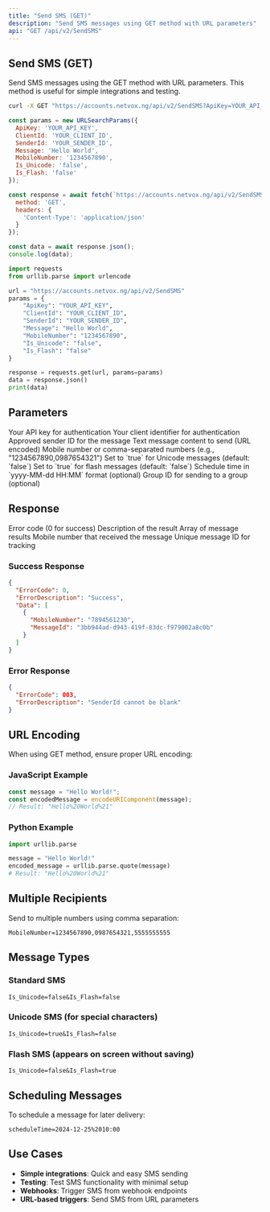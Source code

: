 ```yaml
---
title: "Send SMS (GET)"
description: "Send SMS messages using GET method with URL parameters"
api: "GET /api/v2/SendSMS"
---
```


## Send SMS (GET)

Send SMS messages using the GET method with URL parameters. This method is useful for simple integrations and testing.

<CodeGroup>

```bash cURL
curl -X GET "https://accounts.netvox.ng/api/v2/SendSMS?ApiKey=YOUR_API_KEY&ClientId=YOUR_CLIENT_ID&SenderId=YOUR_SENDER_ID&Message=Hello%20World&MobileNumber=1234567890&Is_Unicode=false&Is_Flash=false"
```

```javascript JavaScript
const params = new URLSearchParams({
  ApiKey: 'YOUR_API_KEY',
  ClientId: 'YOUR_CLIENT_ID',
  SenderId: 'YOUR_SENDER_ID',
  Message: 'Hello World',
  MobileNumber: '1234567890',
  Is_Unicode: 'false',
  Is_Flash: 'false'
});

const response = await fetch(`https://accounts.netvox.ng/api/v2/SendSMS?${params}`, {
  method: 'GET',
  headers: {
    'Content-Type': 'application/json'
  }
});

const data = await response.json();
console.log(data);
```

```python Python
import requests
from urllib.parse import urlencode

url = "https://accounts.netvox.ng/api/v2/SendSMS"
params = {
    "ApiKey": "YOUR_API_KEY",
    "ClientId": "YOUR_CLIENT_ID",
    "SenderId": "YOUR_SENDER_ID",
    "Message": "Hello World",
    "MobileNumber": "1234567890",
    "Is_Unicode": "false",
    "Is_Flash": "false"
}

response = requests.get(url, params=params)
data = response.json()
print(data)
```

</CodeGroup>

## Parameters

<ParamField query="ApiKey" type="string" required>
  Your API key for authentication
</ParamField>

<ParamField query="ClientId" type="string" required>
  Your client identifier for authentication
</ParamField>

<ParamField query="SenderId" type="string" required>
  Approved sender ID for the message
</ParamField>

<ParamField query="Message" type="string" required>
  Text message content to send (URL encoded)
</ParamField>

<ParamField query="MobileNumber" type="string" required>
  Mobile number or comma-separated numbers (e.g., "1234567890,0987654321")
</ParamField>

<ParamField query="Is_Unicode" type="boolean">
  Set to `true` for Unicode messages (default: `false`)
</ParamField>

<ParamField query="Is_Flash" type="boolean">
  Set to `true` for flash messages (default: `false`)
</ParamField>

<ParamField query="scheduleTime" type="string">
  Schedule time in `yyyy-MM-dd HH:MM` format (optional)
</ParamField>

<ParamField query="groupId" type="string">
  Group ID for sending to a group (optional)
</ParamField>

## Response

<ResponseField name="ErrorCode" type="number">
  Error code (0 for success)
</ResponseField>

<ResponseField name="ErrorDescription" type="string">
  Description of the result
</ResponseField>

<ResponseField name="Data" type="array">
  Array of message results
</ResponseField>

<ResponseField name="Data[].MobileNumber" type="string">
  Mobile number that received the message
</ResponseField>

<ResponseField name="Data[].MessageId" type="string">
  Unique message ID for tracking
</ResponseField>

### Success Response

```json
{
  "ErrorCode": 0,
  "ErrorDescription": "Success",
  "Data": [
    {
      "MobileNumber": "7894561230",
      "MessageId": "3bb944ad-d943-419f-83dc-f979002a8c0b"
    }
  ]
}
```

### Error Response

```json
{
  "ErrorCode": 003,
  "ErrorDescription": "SenderId cannot be blank"
}
```

## URL Encoding

When using GET method, ensure proper URL encoding:

### JavaScript Example
```javascript
const message = "Hello World!";
const encodedMessage = encodeURIComponent(message);
// Result: "Hello%20World%21"
```

### Python Example
```python
import urllib.parse

message = "Hello World!"
encoded_message = urllib.parse.quote(message)
# Result: "Hello%20World%21"
```

## Multiple Recipients

Send to multiple numbers using comma separation:

```
MobileNumber=1234567890,0987654321,5555555555
```

## Message Types

### Standard SMS
```
Is_Unicode=false&Is_Flash=false
```

### Unicode SMS (for special characters)
```
Is_Unicode=true&Is_Flash=false
```

### Flash SMS (appears on screen without saving)
```
Is_Unicode=false&Is_Flash=true
```

## Scheduling Messages

To schedule a message for later delivery:

```
scheduleTime=2024-12-25%2010:00
```

## Use Cases

- **Simple integrations**: Quick and easy SMS sending
- **Testing**: Test SMS functionality with minimal setup
- **Webhooks**: Trigger SMS from webhook endpoints
- **URL-based triggers**: Send SMS from URL parameters
